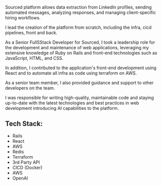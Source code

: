 Sourced platform allows data extraction from LinkedIn profiles, sending automated messages, analyzing responses, and managing client-specific hiring workflows.

I lead the creation of the platform from scratch, including the infra, cicd pipelines, front and back.

As a Senior FullSStack Developer for Sourced, I took a leadership role for the development and maintenance of web applications, leveraging my extensive knowledge of Ruby on Rails and front-end technologies such as JavaScript, HTML, and CSS.

In addition, I contributed to the application's front-end development using React and to automate all infra as code using terraform on AWS.

As a senior team member, I also provided guidance and support to other developers on the team.

I was responsible for writing high-quality, maintainable code and staying up-to-date with the latest technologies and best practices in web development introducing AI capabilities to the platform.

## Tech Stack:

- Rails
- React
- AWS
- Redis
- Terraform
- 3rd Party API
- CICD (Docker)
- AWS
- OpenAI

